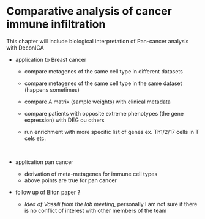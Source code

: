 # Comparative analysis of cancer immune infiltration {#results}

This chapter will include biological interpretation of Pan-cancer analysis with DeconICA 

* application to Breast cancer

  * compare metagenes of the same cell type in different datasets 

  * compare metagenes of the same cell type in the same dataset (happens sometimes)

  * compare A matrix (sample weights) with clinical metadata

  * compare patients with opposite extreme phenotypes (the gene expression) with DEG ou others

  * run enrichment with more specific list of genes ex. Th1/2/17 cells in T cels etc.

    ​

* application pan cancer

  * derivation of meta-metagenes for immune cell types
  * above points are true for pan cancer

* follow up of Biton paper ?

  * *Idea of Vassili from the lab meeting*, personally I am not sure if there is no conflict of interest with other members of the team